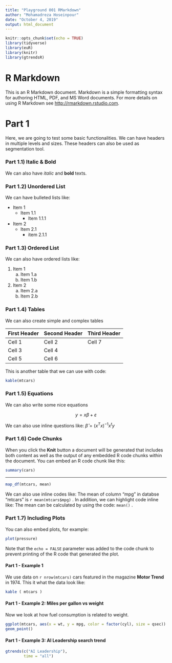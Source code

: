 ```yaml
---
title: "Playground 001 RMarkdown"
author: "Mohamadreza Hoseinpour"
date: "October 4, 2019"
output: html_document
---
```


```r
knitr::opts_chunk$set(echo = TRUE)
library(tidyverse)
library(euR)
library(knitr)
library(gtrendsR)
```

# R Markdown

This is an R Markdown document. Markdown is a simple formatting syntax for 
authoring HTML, PDF, and MS Word documents. For more details on using R Markdown
see <http://rmarkdown.rstudio.com>.

# Part 1
Here, we are going to test some basic functionalities. We can have headers in 
multiple levels and sizes. These headers can also be used as segmentation tool.

### Part 1.1) Italic & Bold
We can also have *italic* and **bold** texts.

### Part 1.2) Unordered List
We can have bulleted lists like:

* Item 1
  * Item 1.1
    * Item 1.1.1
* Item 2
  * Item 2.1
    * item 2.1.1
    
### Part 1.3) Ordered List
We can also have ordered lists like:

1. Item 1
   a. Item 1.a
   b. Item 1.b
2. Item 2
   a. Item 2.a
   b. Item 2.b
   
### Part 1.4) Tables
We can also create simple and complex tables

First Header | Second Header | Third Header
-|-|-
Cell 1 | Cell 2 | Cell 7 |
Cell 3 | Cell 4
Cell 5 | Cell 6

This is another table that we can use with code:

```r
kable(mtcars)
```

### Part 1.5) Equations
We can also write some nice equations

$$ y = x\beta + \varepsilon $$

We can also use inline questions like: $\hat{\beta} = (x ^ {T} x)^{-1} x^{t} y$

### Part 1.6) Code Chunks

When you click the **Knit** button a document will be generated that includes 
both content as well as the output of any embedded R code chunks within the 
document. You can embed an R code chunk like this:

```r
summary(cars)
```
---
```r
map_df(mtcars, mean)
```

We can also use inline codes like: The mean of column "mpg" in databse "mtcars"
is `r mean(mtcars$mpg)` . In addition, we can highlight code inline like: 
The mean can be calculated by using the code: `mean()` .

### Part 1.7) Including Plots

You can also embed plots, for example:

```r
plot(pressure)
```

Note that the `echo = FALSE` parameter was added to the code chunk to prevent 
printing of the R code that generated the plot.

#### Part 1 - Example 1
We use data on `r nrow(mtcars)` cars featured in the magazine **Motor Trend** in 
1974. This it what the data look like:
```r
kable ( mtcars )
```

#### Part 1 - Example 2: Miles per gallon vs weight

Now we look at how fuel consumption is related to weight.

```r
ggplot(mtcars, aes(x = wt, y = mpg, color = factor(cyl), size = qsec)) +
geom_point() 
```

#### Part 1 - Example 3: AI Leadership search trend

```r
gtrends(c("AI Leadership"),
        time = "all")
```